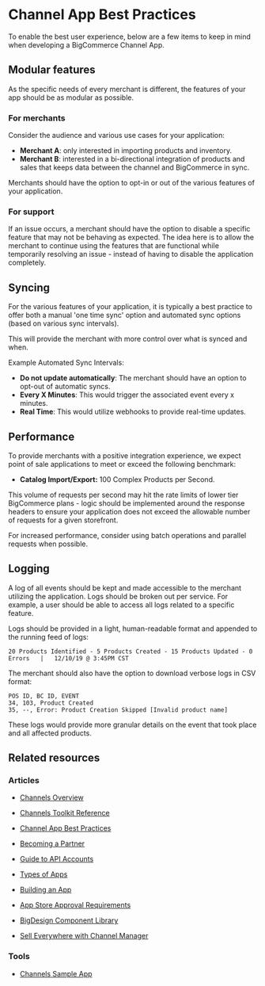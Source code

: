 # Channel App Best Practices

To enable the best user experience, below are a few items to keep in mind when developing a BigCommerce Channel App.

## Modular features

As the specific needs of every merchant is different, the features of your app should be as modular as possible.

### For merchants

Consider the audience and various use cases for your application:

- **Merchant A**: only interested in importing products and inventory.
- **Merchant B**: interested in a bi-directional integration of products and sales that keeps data between the channel and BigCommerce in sync.

Merchants should have the option to opt-in or out of the various features of your application.

### For support

If an issue occurs, a merchant should have the option to disable a specific feature that may not be behaving as expected. The idea here is to allow the merchant to continue using the features that are functional while temporarily resolving an issue - instead of having to disable the application completely.

## Syncing

For the various features of your application, it is typically a best practice to offer both a manual 'one time sync' option and automated sync options (based on various sync intervals).

This will provide the merchant with more control over what is synced and when.

Example Automated Sync Intervals:

- **Do not update automatically**: The merchant should have an option to opt-out of automatic syncs.
- **Every X Minutes**: This would trigger the associated event every x minutes.
- **Real Time**: This would utilize webhooks to provide real-time updates.

## Performance

To provide merchants with a positive integration experience, we expect point of sale applications to meet or exceed the following benchmark:

- **Catalog Import/Export:** 100 Complex Products per Second.

<Callout type="info">
  This volume of requests per second may hit the rate limits of lower tier BigCommerce plans - logic should be implemented around the response headers to ensure your application does not exceed the allowable number of requests for a given storefront.
</Callout>

For increased performance, consider using batch operations and parallel requests when possible.

## Logging

A log of all events should be kept and made accessible to the merchant utilizing the application.
Logs should be broken out per service. For example, a user should be able to access all logs related to a specific feature.

Logs should be provided in a light, human-readable format and appended to the running feed of logs:

```shell showLineNumbers copy
20 Products Identified - 5 Products Created - 15 Products Updated - 0 Errors   |   12/10/19 @ 3:45PM CST
```

The merchant should also have the option to download verbose logs in CSV format:

```shell showLineNumbers copy
POS ID, BC ID, EVENT
34, 103, Product Created
35, --, Error: Product Creation Skipped [Invalid product name]
```

These logs would provide more granular details on the event that took place and all affected products.

## Related resources

### Articles

- [Channels Overview](/api-docs/channels/guide/overview)
- [Channels Toolkit Reference](/api-docs/channels/guide/channels-toolkit-reference)

- [Channel App Best Practices](/api-docs/getting-started/best-practices)
- [Becoming a Partner](/api-docs/partner/becoming-a-partner)
- [Guide to API Accounts](/api-docs/getting-started/api-accounts)
- [Types of Apps](/api-docs/getting-started/building-apps-bigcommerce/types-of-apps)
- [Building an App](/api-docs/getting-started/building-apps-bigcommerce/building-apps)
- [App Store Approval Requirements](/api-docs/partner/app-store-approval-requirements)
- [BigDesign Component Library](https://developer.bigcommerce.com/big-design/?path=/story/badge--overview)
- [Sell Everywhere with Channel Manager](https://support.bigcommerce.com/s/article/Selling-Everywhere-with-Channel-Manager)

### Tools

- [Channels Sample App](https://github.com/bigcommerce/channels-app)
